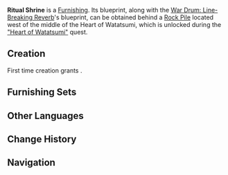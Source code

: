 {{Furnishing Infobox
|id             = 370601
|image          = Item Ritual Shrine.png
|category       = Building
|subcategory    = Inazuma
|rarity         = 3
|adeptal_energy = 60
|load           = 50
|reduced_load   = 36
|description    = An ordinary shrine made from Otogi Wood.<br />Shrines shoulder the faith that the people of [[Inazuma]] have in the [[Raiden Shogun]]. As such, praying at these shrines is regarded by some as the most important of rituals. Thus, they will come forth while wearing and looking their best, having made most careful preparations.<br />As for the valiant and loyal servants of the [[Shogunate]], these shrines also serve as a warning that they must always bear the Almighty Shogun's ideals in mind, and be prepared to sacrifice their all for the cause.
|blueprint      = [[Rock Pile]] on the west side of the [["Heart of Watatsumi"]] quest area
}}
'''Ritual Shrine''' is a [[Furnishing]]. Its blueprint, along with the [[War Drum: Line-Breaking Reverb]]'s blueprint, can be obtained behind a [[Rock Pile]] located west of the middle of the Heart of Watatsumi, which is unlocked during the [["Heart of Watatsumi"]] quest.

==Creation==
First time creation grants {{Item|Trust|24|x=}}.
{{Recipe
|type = Creation
|time = 14h
|Otogi Wood = 8
|sort = Otogi Wood
}}

==Furnishing Sets==
{{Craft Usage}}

==Other Languages==
{{Other Languages
|en      = Ritual Shrine
|zhs     = 「恒诰之龛」
|zhs_rm  = "Hénggào zhī Kān"
|zht     = 「恆誥之龕」
|zht_rm  = "Hénggào zhī Kān"
|zh_tl   = 
|ja      = 「戒めの祠」
|ja_rm   = "Imashime no Hokora"
|ja_tl   = "Shrine of Admonition"
|ko      = 「항고의 감실」
|ko_rm   = "Hanggo-ui Gamsil"
|ko_tl   = "Tabernacle of All times Inform"
|es      = Altar ceremonial
|es_tl   = Ceremonial Altar
|fr      = Autel de rituel
|fr_tl   = Ritual Altar
|ru      = Церемониальный алтарь
|ru_tl   = Ceremonial Altar
|th      = "ศาลเจ้าแห่งพิธีกรรม"
|th_rm   = 
|th_tl   = 
|vi      = Đền Vĩnh Hằng
|vi_tl   = 
|de      = „Schrein des Rituals“
|de_tl   = "Shrine of the Ritual"
|id      = Kuil Ritual
|id_tl   = Ritual Shrine
|pt      = Santuário do Ritual
|pt_tl   = 
}}

==Change History==
{{Change History|2.1}}

==Navigation==
{{Furnishing Navbox/Exterior|Building}}